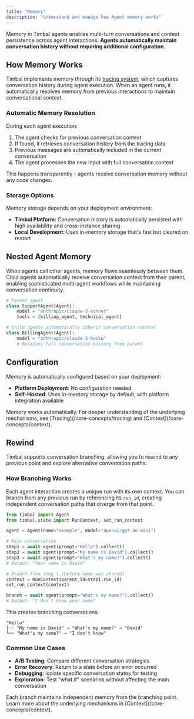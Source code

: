 ```yaml
---
title: "Memory"
description: "Understand and manage how Agent memory works"
---
```


Memory in Timbal agents enables multi-turn conversations and context persistence across agent interactions. **Agents automatically maintain conversation history without requiring additional configuration**.

## How Memory Works

Timbal implements memory through its [tracing system](/core-concepts/tracing), which captures conversation history during agent execution. When an agent runs, it automatically resolves memory from previous interactions to maintain conversational context.

### Automatic Memory Resolution

During each agent execution:

1. The agent checks for previous conversation context
2. If found, it retrieves conversation history from the tracing data
3. Previous messages are automatically included in the current conversation
4. The agent processes the new input with full conversation context

This happens transparently - agents receive conversation memory without any code changes.

### Storage Options

Memory storage depends on your deployment environment:

- **Timbal Platform**: Conversation history is automatically persisted with high availability and cross-instance sharing
- **Local Development**: Uses in-memory storage that's fast but cleared on restart

## Nested Agent Memory

When agents call other agents, memory flows seamlessly between them. Child agents automatically receive conversation context from their parent, enabling sophisticated multi-agent workflows while maintaining conversation continuity.

```python
# Parent agent
class SupportAgent(Agent):
    model = "anthropic/claude-3-sonnet"
    tools = [billing_agent, technical_agent]

# Child agents automatically inherit conversation context
class BillingAgent(Agent):
    model = "anthropic/claude-3-haiku"
    # Receives full conversation history from parent
```

## Configuration

Memory is automatically configured based on your deployment:

- **Platform Deployment**: No configuration needed
- **Self-Hosted**: Uses in-memory storage by default, with platform integration available

<Tip>
Memory works automatically. For deeper understanding of the underlying mechanisms, see [Tracing](/core-concepts/tracing) and [Context](/core-concepts/context).
</Tip>

## Rewind

Timbal supports conversation branching, allowing you to rewind to any previous point and explore alternative conversation paths.

### How Branching Works

Each agent interaction creates a unique run with its own context. You can branch from any previous run by referencing its `run_id`, creating independent conversation paths that diverge from that point.

```python
from timbal import Agent
from timbal.state import RunContext, set_run_context

agent = Agent(name="example", model="openai/gpt-4o-mini")

# Main conversation
step1 = await agent(prompt="Hello").collect()
step2 = await agent(prompt="My name is David").collect() 
step3 = await agent(prompt="What's my name?").collect()
# Output: "Your name is David"

# Branch from step 1 (before name was shared)
context = RunContext(parent_id=step1.run_id)
set_run_context(context)

branch = await agent(prompt="What's my name?").collect()
# Output: "I don't know your name"
```

This creates branching conversations:
```
"Hello"
├── "My name is David" → "What's my name?" → "David"
└── "What's my name?" → "I don't know"
```

### Common Use Cases

- **A/B Testing**: Compare different conversation strategies
- **Error Recovery**: Return to a state before an error occurred
- **Debugging**: Isolate specific conversation states for testing
- **Exploration**: Test "what if" scenarios without affecting the main conversation

<Note>
Each branch maintains independent memory from the branching point. Learn more about the underlying mechanisms in [Context](/core-concepts/context).
</Note>
